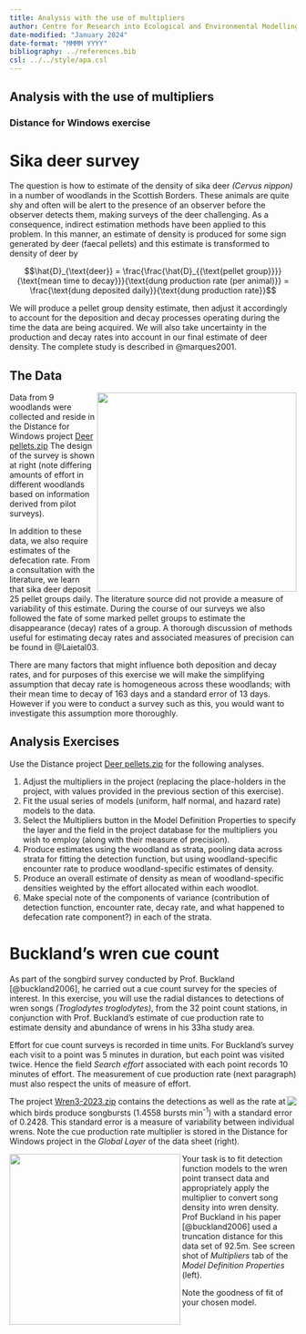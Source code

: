 ```yaml
---
title: Analysis with the use of multipliers
author: Centre for Research into Ecological and Environmental Modelling <br> **University of St Andrews**
date-modified: "January 2024"
date-format: "MMMM YYYY"
bibliography: ../references.bib
csl: ../../style/apa.csl
---
```


:::{.callout-warning collapse=false appearance='default' icon=true}
# Analysis with the use of multipliers
### Distance for Windows exercise
:::

# Sika deer survey

The question is how to estimate of the density of sika deer *(Cervus nippon)* in a number of woodlands in the Scottish Borders. These animals are quite shy and often will be alert to the presence of an observer before the observer detects them, making surveys of the deer challenging. As a consequence, indirect estimation methods have been applied to this problem. In this manner, an estimate of density is produced for some sign generated by deer (faecal pellets) and this estimate is transformed to density of deer by

$$\hat{D}_{\text{deer}} = \frac{\frac{\hat{D}_{{\text{pellet group}}}}{\text{mean time to decay}}}{\text{dung production rate (per animal)}} = \frac{\text{dung deposited daily}}{\text{dung production rate}}$$

We will produce a pellet group density estimate, then adjust it accordingly to account for the deposition and decay processes operating during the time the data are being acquired. We will also take uncertainty in the production and decay rates into account in our final estimate of deer density. The complete study is described in @marques2001.

## The Data

<img src="studyarea.png" align="right" width=350px>
Data from 9 woodlands were collected and reside in the Distance for Windows project [Deer pellets.zip](Deer pellets.zip) The design of the survey is shown at right (note differing amounts of effort in different woodlands based on information derived from pilot surveys).

In addition to these data, we also require estimates of the defecation rate. From a consultation with the literature, we learn that sika deer deposit 25 pellet groups daily. The literature source did not provide a measure of variability of this estimate. During the course of our surveys we also followed the fate of some marked pellet groups to estimate the disappearance (decay) rates of a group. A thorough discussion of methods useful for estimating decay rates and associated measures of precision can be found in @Laietal03.

There are many factors that might influence both deposition and decay rates, and for purposes of this exercise we will make the simplifying assumption that decay rate is homogeneous across these woodlands; with their mean time to decay of 163 days and a standard error of 13 days. However if you were to conduct a survey such as this, you would want to investigate this assumption more thoroughly.

## Analysis Exercises

Use the Distance project [Deer pellets.zip](Deer pellets.zip) for the following analyses.

1.  Adjust the multipliers in the project (replacing the place-holders in the project, with values provided in the previous section of this exercise).
2.  Fit the usual series of models (uniform, half normal, and hazard rate) models to the data.
3.  Select the Multipliers button in the Model Definition Properties to specify the layer and the field in the project database for the multipliers you wish to employ (along with their measure of precision).
4.  Produce estimates using the woodland as strata, pooling data across strata for fitting the detection function, but using woodland-specific encounter rate to produce woodland-specific estimates of density.
5.  Produce an overall estimate of density as mean of woodland-specific densities weighted by the effort allocated within each woodlot.
6.  Make special note of the components of variance (contribution of detection function, encounter rate, decay rate, and what happened to defecation rate component?) in each of the strata.

# Buckland's wren cue count

As part of the songbird survey conducted by Prof. Buckland [@buckland2006], he carried out a cue count survey for the species of interest. In this exercise, you will use the radial distances to detections of wren songs *(Troglodytes troglodytes)*, from the 32 point count stations, in conjunction with Prof. Buckland's estimate of cue production rate to estimate density and abundance of wrens in his 33ha study area.

Effort for cue count surveys is recorded in time units. For Buckland's survey each visit to a point was 5 minutes in duration, but each point was visited twice. Hence the field *Search effort* associated with each point records 10 minutes of effort. The measurement of cue production rate (next paragraph) must also respect the units of measure of effort.

<img src="global-layer.png" align="right">
The project [Wren3-2023.zip](Wren3-2023.zip) contains the detections as well as the rate at which birds produce songbursts (1.4558 bursts min<sup>-1</sup>) with a standard error of 0.2428. This standard error is a measure of variability between individual wrens. Note the cue production rate multiplier is stored in the Distance for Windows project in the *Global Layer* of the data sheet (right).

<img src="multiplier-screen.png" align="left" width=300px>
Your task is to fit detection function models to the wren point transect data and appropriately apply the multiplier to convert song density into wren density. Prof Buckland in his paper [@buckland2006] used a truncation distance for this data set of 92.5m. See screen shot of *Multipliers* tab of the *Model Definition Properties* (left).

Note the goodness of fit of your chosen model.
